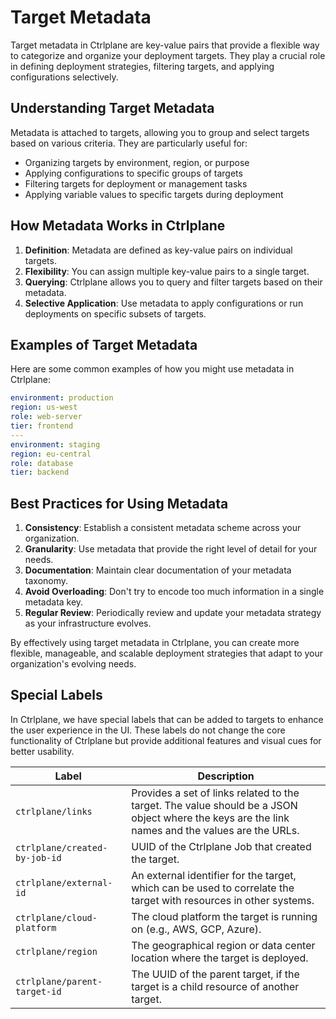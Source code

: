 # Target Metadata

Target metadata in Ctrlplane are key-value pairs that provide a flexible way to
categorize and organize your deployment targets. They play a crucial role in
defining deployment strategies, filtering targets, and applying configurations
selectively.

## Understanding Target Metadata

Metadata is attached to targets, allowing you to group and select
targets based on various criteria. They are particularly useful for:

- Organizing targets by environment, region, or purpose
- Applying configurations to specific groups of targets
- Filtering targets for deployment or management tasks
- Applying variable values to specific targets during deployment

## How Metadata Works in Ctrlplane

1. **Definition**: Metadata are defined as key-value pairs on individual targets.
2. **Flexibility**: You can assign multiple key-value pairs to a single target.
3. **Querying**: Ctrlplane allows you to query and filter targets based on their
   metadata.
4. **Selective Application**: Use metadata to apply configurations or run
   deployments on specific subsets of targets.

## Examples of Target Metadata

Here are some common examples of how you might use metadata in Ctrlplane:

```yaml
environment: production
region: us-west
role: web-server
tier: frontend
---
environment: staging
region: eu-central
role: database
tier: backend
```

## Best Practices for Using Metadata

1. **Consistency**: Establish a consistent metadata scheme across your
   organization.
2. **Granularity**: Use metadata that provide the right level of detail for your
   needs.
3. **Documentation**: Maintain clear documentation of your metadata taxonomy.
4. **Avoid Overloading**: Don't try to encode too much information in a single
   metadata key.
5. **Regular Review**: Periodically review and update your metadata strategy as
   your infrastructure evolves.

By effectively using target metadata in Ctrlplane, you can create more flexible,
manageable, and scalable deployment strategies that adapt to your organization's
evolving needs.

## Special Labels

In Ctrlplane, we have special labels that can be added to targets to enhance the
user experience in the UI. These labels do not change the core functionality of
Ctrlplane but provide additional features and visual cues for better usability.

| Label                         | Description                                                                                                                                     |
| ----------------------------- | ----------------------------------------------------------------------------------------------------------------------------------------------- |
| `ctrlplane/links`             | Provides a set of links related to the target. The value should be a JSON object where the keys are the link names and the values are the URLs. |
| `ctrlplane/created-by-job-id` | UUID of the Ctrlplane Job that created the target.                                                                                              |
| `ctrlplane/external-id`       | An external identifier for the target, which can be used to correlate the target with resources in other systems.                               |
| `ctrlplane/cloud-platform`    | The cloud platform the target is running on (e.g., AWS, GCP, Azure).                                                                            |
| `ctrlplane/region`            | The geographical region or data center location where the target is deployed.                                                                   |
| `ctrlplane/parent-target-id`  | The UUID of the parent target, if the target is a child resource of another target.                                                             |
